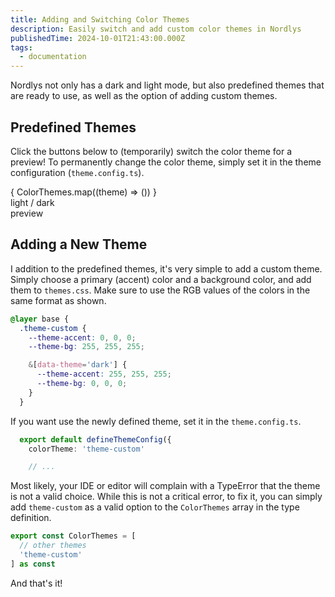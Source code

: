 ```yaml
---
title: Adding and Switching Color Themes
description: Easily switch and add custom color themes in Nordlys
publishedTime: 2024-10-01T21:43:00.000Z
tags:
  - documentation
---
```



Nordlys not only has a dark and light mode, but also predefined themes that are ready to use, as well as the option of adding custom themes.

## Predefined Themes

Click the buttons below to (temporarily) switch the color theme for a preview! To permanently change the color theme, simply set it in the theme configuration (`theme.config.ts`).


<div class="w-full flex justify-between flex-wrap">
  {
    ColorThemes.map((theme) => (<ColorThemeSwitch theme={theme}/>))
  }
  <div class="flex flex-col items-center justify-around">
    <span class="text-5xl"><ThemeToggle/></span>
    <span class="text">light / dark</span>
  </div>
</div>

<div class="w-full flex justify-center gap-8 my-24">
  <LandingHero heroVariant='gradient background'>preview</LandingHero>
  <span class="iconify text-theme-accent mt-2 tabler--brush text-8xl"></span>
</div>

## Adding a New Theme

I addition to the predefined themes, it's very simple to add a custom theme. Simply choose a primary (accent) color and a background color, and add them to `themes.css`. Make sure to use the RGB values of the colors in the same format as shown.

```css src/style/themes.css
@layer base {
  .theme-custom {
    --theme-accent: 0, 0, 0;
    --theme-bg: 255, 255, 255;

    &[data-theme='dark'] {
      --theme-accent: 255, 255, 255;
      --theme-bg: 0, 0, 0;
    }
  }
```
If you want use the newly defined theme, set it in the `theme.config.ts`.

```ts src/theme.config.ts
  export default defineThemeConfig({
    colorTheme: 'theme-custom'

    // ...
```

Most likely, your IDE or editor will complain with a TypeError that the theme is not a valid choice. While this is not a critical error, to fix it, you can simply add `theme-custom` as a valid option to the `ColorThemes` array in the type definition.

```ts src/types.ts
export const ColorThemes = [
  // other themes
  'theme-custom'
] as const
```

And that's it!